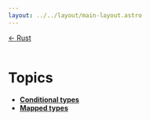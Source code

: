 ---
layout: ../../layout/main-layout.astro
---
<a href="/">← Rust </a> <br /> <br />

# Topics

- [**Conditional types**](./typescript/conditional-type)
- [**Mapped types**](./typescript/mapped-type)
